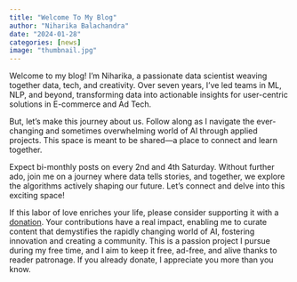 ```yaml
---
title: "Welcome To My Blog"
author: "Niharika Balachandra"
date: "2024-01-28"
categories: [news]
image: "thumbnail.jpg"
---
```


Welcome to my blog! I'm Niharika, a passionate data scientist weaving together data, tech, and creativity. Over seven years, I've led teams in ML, NLP, and beyond, transforming data into actionable insights for user-centric solutions in E-commerce and Ad Tech.

But, let's make this journey about us. Follow along as I navigate the ever-changing and sometimes overwhelming world of AI through applied projects. This space is meant to be shared—a place to connect and learn together.

Expect bi-monthly posts on every 2nd and 4th Saturday. Without further ado, join me on a journey where data tells stories, and together, we explore the algorithms actively shaping our future. Let's connect and delve into this exciting space!

If this labor of love enriches your life, please consider supporting it with a [donation](https://www.buymeacoffee.com/niharikaba1){.external target="_blank"}. Your contributions have a real impact, enabling me to curate content that demystifies the rapidly changing world of AI, fostering innovation and creating a community. This is a passion project I pursue during my free time, and I aim to keep it free, ad-free, and alive thanks to reader patronage. If you already donate, I appreciate you more than you know.

